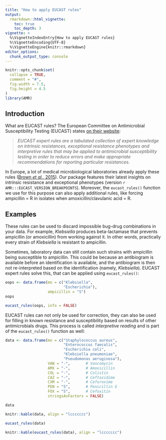 ```yaml
---
title: "How to apply EUCAST rules"
output:
  rmarkdown::html_vignette:
    toc: true
    toc_depth: 3
vignette: >
  %\VignetteIndexEntry{How to apply EUCAST rules}
  %\VignetteEncoding{UTF-8}
  %\VignetteEngine{knitr::rmarkdown}
editor_options:
  chunk_output_type: console
---
```


```r
knitr::opts_chunk$set(
  collapse = TRUE,
  comment = "#",
  fig.width = 7.5,
  fig.height = 4.5
)
library(AMR)
```

## Introduction

What are EUCAST rules? The European Committee on Antimicrobial Susceptibility Testing (EUCAST) states [on their website](http://www.eucast.org/expert_rules_and_intrinsic_resistance/):

> *EUCAST expert rules are a tabulated collection of expert knowledge on intrinsic resistances, exceptional resistance phenotypes and interpretive rules that may be applied to antimicrobial susceptibility testing in order to reduce errors and make appropriate recommendations for reporting particular resistances.*

In Europe, a lot of medical microbiological laboratories already apply these rules ([Brown *et al.*, 2015](https://www.eurosurveillance.org/content/10.2807/1560-7917.ES2015.20.2.21008)). Our package features their latest insights on intrinsic resistance and exceptional phenotypes (version `r AMR:::EUCAST_VERSION_BREAKPOINTS`). Moreover, the `eucast_rules()` function we use for this purpose can also apply additional rules, like forcing <help title="ATC: J01CA01">ampicillin</help> = R in isolates when <help title="ATC: J01CR02">amoxicillin/clavulanic acid</help> = R.

## Examples

These rules can be used to discard impossible bug-drug combinations in your data. For example, *Klebsiella* produces beta-lactamase that prevents ampicillin (or amoxicillin) from working against it. In other words, practically every strain of *Klebsiella* is resistant to ampicillin.

Sometimes, laboratory data can still contain such strains with ampicillin being susceptible to ampicillin. This could be because an antibiogram is available before an identification is available, and the antibiogram is then not re-interpreted based on the identification (namely, *Klebsiella*). EUCAST expert rules solve this, that can be applied using `eucast_rules()`:

```r
oops <- data.frame(mo = c("Klebsiella", 
                          "Escherichia"),
                   ampicillin = "S")
oops

eucast_rules(oops, info = FALSE)
```

EUCAST rules can not only be used for correction, they can also be used for filling in known resistance and susceptibility based on results of other antimicrobials drugs. This process is called *interpretive reading* and is part of the `eucast_rules()` function as well:

```r
data <- data.frame(mo = c("Staphylococcus aureus",
                          "Enterococcus faecalis",
                          "Escherichia coli",
                          "Klebsiella pneumoniae",
                          "Pseudomonas aeruginosa"),
                   VAN = "-",       # Vancomycin
                   AMX = "-",       # Amoxicillin
                   COL = "-",       # Colistin
                   CAZ = "-",       # Ceftazidime
                   CXM = "-",       # Cefuroxime
                   PEN = "S",       # Penicillin G
                   FOX = "S",       # Cefoxitin
                   stringsAsFactors = FALSE)
```
```r
data
```
```r
knitr::kable(data, align = "lccccccc")
```
```r
eucast_rules(data)
```
```r
knitr::kable(eucast_rules(data), align = "lccccccc")
```
